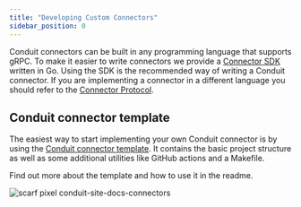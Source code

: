 ```yaml
---
title: "Developing Custom Connectors"
sidebar_position: 0
---
```


Conduit connectors can be built in any programming language that supports gRPC.
To make it easier to write connectors we provide
a [Connector SDK](https://github.com/ConduitIO/conduit-connector-sdk) written in
Go. Using the SDK is the recommended way of writing a Conduit connector. If you
are implementing a connector in a different language you should refer to
the [Connector Protocol](https://github.com/ConduitIO/conduit-connector-protocol).

## Conduit connector template

The easiest way to start implementing your own Conduit connector is by using the
[Conduit connector template](https://github.com/ConduitIO/conduit-connector-template).
It contains the basic project structure as well as some additional utilities
like GitHub actions and a Makefile.

Find out more about the template and how to use it in the readme.

![scarf pixel conduit-site-docs-connectors](https://static.scarf.sh/a.png?x-pxid=2fa824d7-fd94-4cf9-a5c8-ea63c9860213)